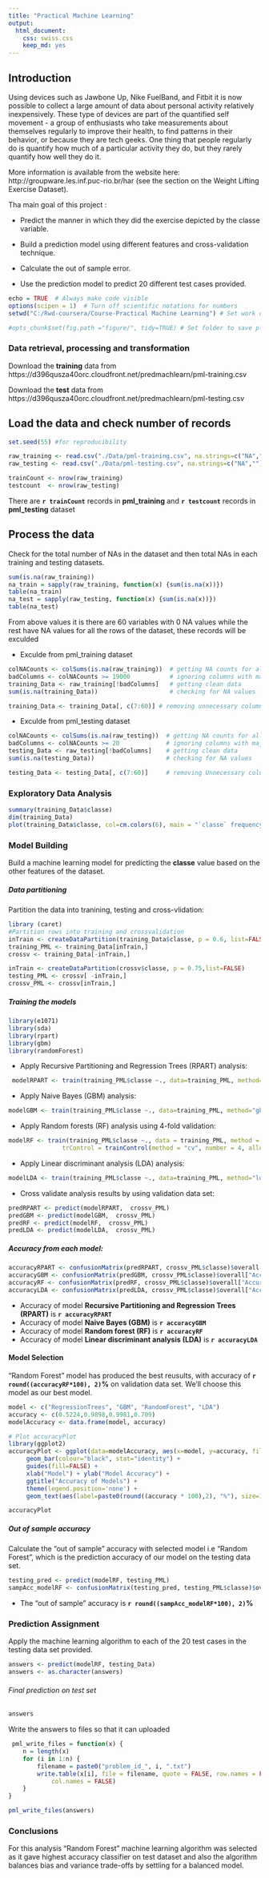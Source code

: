 ```yaml
---
title: "Practical Machine Learning"
output:
  html_document:
    css: swiss.css
    keep_md: yes
---
```


## Introduction

Using devices such as Jawbone Up, Nike FuelBand, and Fitbit it is now possible to collect a large amount of data about personal activity relatively inexpensively. These type of devices are part of the quantified self movement - a group of enthusiasts who take measurements about themselves regularly to improve their health, to find patterns in their behavior, or because they are tech geeks. One thing that people regularly do is quantify how much of a particular activity they do, but they rarely quantify how well they do it.

More information is available from the website here: http://groupware.les.inf.puc-rio.br/har (see the section on the Weight Lifting Exercise Dataset).

Tha main goal of this project :

 * Predict the manner in which they did the exercise depicted by the classe variable.
 
 * Build a prediction model using different features and cross-validation technique.
 
 * Calculate the out of sample error.
 
 * Use the prediction model to predict 20 different test cases provided.

```r
echo = TRUE  # Always make code visible
options(scipen = 1)  # Turn off scientific notations for numbers
setwd("C:/Rwd-coursera/Course-Practical Machine Learning") # Set work directory

#opts_chunk$set(fig.path ="figure/", tidy=TRUE) # Set folder to save plots
```

### Data retrieval, processing and transformation

Download the **training** data from  https://d396qusza40orc.cloudfront.net/predmachlearn/pml-training.csv

Download the **test** data from https://d396qusza40orc.cloudfront.net/predmachlearn/pml-testing.csv 

## Load the data and check number of records
```r
set.seed(55) #for reproducibility

raw_training <- read.csv("./Data/pml-training.csv", na.strings=c("NA",""))
raw_testing <- read.csv("./Data/pml-testing.csv", na.strings=c("NA",""))
```
```r
trainCount <- nrow(raw_training)
testcount  <- nrow(raw_testing)
```
There are  **`r trainCount`** records in  **pml_training** and **`r testcount`** records in  **pml_testing** dataset

## Process the data
Check for the total number of NAs in the dataset and then total NAs in each training and testing datasets.

```r
sum(is.na(raw_training))
na_train = sapply(raw_training, function(x) {sum(is.na(x))})
table(na_train)
na_test = sapply(raw_testing, function(x) {sum(is.na(x))})
table(na_test)
```
From above values it is there are 60 variables with 0 NA values while the rest have NA values for all the rows of the dataset, these records will be exculded

 * Exculde from pml_training dataset
```r
colNACounts <- colSums(is.na(raw_training))  # getting NA counts for all columns
badColumns <- colNACounts >= 19000           # ignoring columns with majority NA values
training_Data <- raw_training[!badColumns]   # getting clean data
sum(is.na(training_Data))                    # checking for NA values

training_Data <- training_Data[, c(7:60)] # removing unnecessary columns
```

* Exculde from pml_testing dataset
```r
colNACounts <- colSums(is.na(raw_testing))  # getting NA counts for all columns
badColumns <- colNACounts >= 20             # ignoring columns with majority NA values
testing_Data <- raw_testing[!badColumns]    # getting clean data
sum(is.na(testing_Data))                    # checking for NA values
```
```r
testing_Data <- testing_Data[, c(7:60)]     # removing Unnecessary columns
```

### Exploratory Data Analysis
```r
summary(training_Data$classe)
dim(training_Data)
plot(training_Data$classe, col=cm.colors(6), main = "`classe` frequency plot", xlab = "Types of Weight Lifting Exercices")
```

### Model Building

Build a machine learning model for predicting the **classe** value based on the other features of the dataset.

##### Data partitioning

Partition the data into tranining, testing and cross-vlidation:

```r
library (caret)
#Partition rows into training and crossvalidation
inTrain <- createDataPartition(training_Data$classe, p = 0.6, list=FALSE)
training_PML <- training_Data[inTrain,]
crossv <- training_Data[-inTrain,]

inTrain <- createDataPartition(crossv$classe, p = 0.75,list=FALSE)
testing_PML <- crossv[ -inTrain,]
crossv_PML <- crossv[inTrain,]
```
##### Training the models

```r
library(e1071)
library(sda)
library(rpart)
library(gbm)
library(randomForest)
```

  * Apply Recursive Partitioning and Regression Trees (RPART) analysis:

```r
 modelRPART <- train(training_PML$classe ~., data=training_PML, method="rpart")
 ```
 * Apply Naive Bayes (GBM) analysis:
 
```r
modelGBM <- train(training_PML$classe ~., data=training_PML, method="gbm", verbose=FALSE)
```

 * Apply Random forests (RF) analysis using 4-fold validation:
  
```r
modelRF <- train(training_PML$classe ~., data = training_PML, method = "rf", ncores = 8, prox = TRUE, 
               trControl = trainControl(method = "cv", number = 4, allowParallel = TRUE))
``` 

 * Apply Linear discriminant analysis (LDA) analysis:
 
```r
modelLDA <- train(training_PML$classe ~., data=training_PML, method="lda")
```

 * Cross validate analysis results by using validation data set:

```r
predRPART <- predict(modelRPART,  crossv_PML)
predGBM <- predict(modelGBM,  crossv_PML)
predRF <- predict(modelRF,  crossv_PML)
predLDA <- predict(modelLDA,  crossv_PML)
```

##### Accuracy from each model:

```r
accuracyRPART <- confusionMatrix(predRPART, crossv_PML$classe)$overall["Accuracy"]
accuracyGBM <- confusionMatrix(predGBM, crossv_PML$classe)$overall["Accuracy"]
accuracyRF <- confusionMatrix(predRF, crossv_PML$classe)$overall["Accuracy"]
accuracyLDA <- confusionMatrix(predLDA, crossv_PML$classe)$overall["Accuracy"]
```

 * Accuracy of model **Recursive Partitioning and Regression Trees (RPART)** is **`r accuracyRPART`** 
 * Accuracy of model **Naive Bayes (GBM)** is **`r accuracyGBM`** 
 * Accuracy of model **Random forest (RF)** is **`r accuracyRF`** 
 * Accuracy of model **Linear discriminant analysis (LDA)** is **`r accuracyLDA`** 

#### Model Selection
"Random Forest" model has produced the best reusults, with accuracy of **`r round((accuracyRF*100), 2)`%**  on validation data set. We'll choose this model as our best model.

```r
model <- c("RegressionTrees", "GBM", "RandomForest", "LDA")
accuracy <- c(0.5224,0.9898,0.9981,0.709)
modelAccuracy <- data.frame(model, accuracy)

# Plot accuracyPlot
library(ggplot2)
accuracyPlot <- ggplot(data=modelAccuracy, aes(x=model, y=accuracy, fill=model)) +
     geom_bar(colour="black", stat="identity") +
     guides(fill=FALSE) +
     xlab("Model") + ylab("Model Accuracy") +
     ggtitle("Accuracy of Models") +
     theme(legend.position='none') +        
     geom_text(aes(label=paste0(round((accuracy * 100),2), "%"), size=1, hjust=0.5, vjust=-0.5))
```
```r
accuracyPlot
```

##### Out of sample accuracy 

Calculate the "out of sample" accuracy with selected model i.e "Random Forest", which is the prediction accuracy of our model on the testing data set.

```r
testing_pred <- predict(modelRF, testing_PML)
sampAcc_modelRF <- confusionMatrix(testing_pred, testing_PML$classe)$overall["Accuracy"]
```
 
 * The "out of sample" accuracy is **`r round((sampAcc_modelRF*100), 2)`%**
 
### Prediction Assignment
 
Apply the machine learning algorithm to each of the 20 test cases in the testing data set provided.

```r
answers <- predict(modelRF, testing_Data)
answers <- as.character(answers)
```
###### Final prediction on test set

```r
answers
```
 Write the answers to files so that it can uploaded
 
```r
 pml_write_files = function(x) {
    n = length(x)
    for (i in 1:n) {
        filename = paste0("problem_id_", i, ".txt")
        write.table(x[i], file = filename, quote = FALSE, row.names = FALSE, 
            col.names = FALSE)
    }
}

pml_write_files(answers)
```

### Conclusions

For this analysis "Random Forest"  machine learning algorithm was selected as it gave highest accuracy classifier on test dataset and also the algorithm balances bias and variance trade-offs by settling for a balanced model.